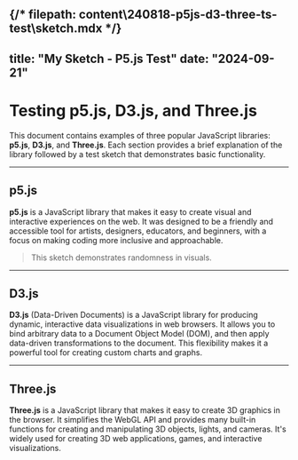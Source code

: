 {/* filepath: content\240818-p5js-d3-three-ts-test\sketch.mdx */}
---
title: "My Sketch - P5.js Test"
date: "2024-09-21"
---


# Testing p5.js, D3.js, and Three.js

This document contains examples of three popular JavaScript libraries: **p5.js**, **D3.js**, and **Three.js**. Each section provides a brief explanation of the library followed by a test sketch that demonstrates basic functionality.

---

## p5.js

**p5.js** is a JavaScript library that makes it easy to create visual and interactive experiences on the web. It was designed to be a friendly and accessible tool for artists, designers, educators, and beginners, with a focus on making coding more inclusive and approachable.

<Sketch type="p5" src="240818-p5js-d3-three-ts-test/p5jtest.js" id="p5jtest" />

> This sketch demonstrates randomness in visuals.

---

## D3.js

**D3.js** (Data-Driven Documents) is a JavaScript library for producing dynamic, interactive data visualizations in web browsers. It allows you to bind arbitrary data to a Document Object Model (DOM), and then apply data-driven transformations to the document. This flexibility makes it a powerful tool for creating custom charts and graphs.

<Sketch type="d3" src="240818-p5js-d3-three-ts-test/d3test.js" id="d3-chart-circle" />

---

## Three.js

**Three.js** is a JavaScript library that makes it easy to create 3D graphics in the browser. It simplifies the WebGL API and provides many built-in functions for creating and manipulating 3D objects, lights, and cameras. It's widely used for creating 3D web applications, games, and interactive visualizations.

<Sketch type="three" src="240818-p5js-d3-three-ts-test/threetest.js" id="threetest" />

